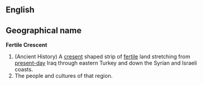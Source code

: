 
==English==
== Geographical name ==
'''Fertile Crescent'''
# (Ancient History) A [[cresent]] shaped strip of [[fertile]] land stretching from [[present-day]] Iraq through eastern Turkey and down the Syrian and Israeli coasts.
# The people and cultures of that region.
<P>

{{wikipedia}}
